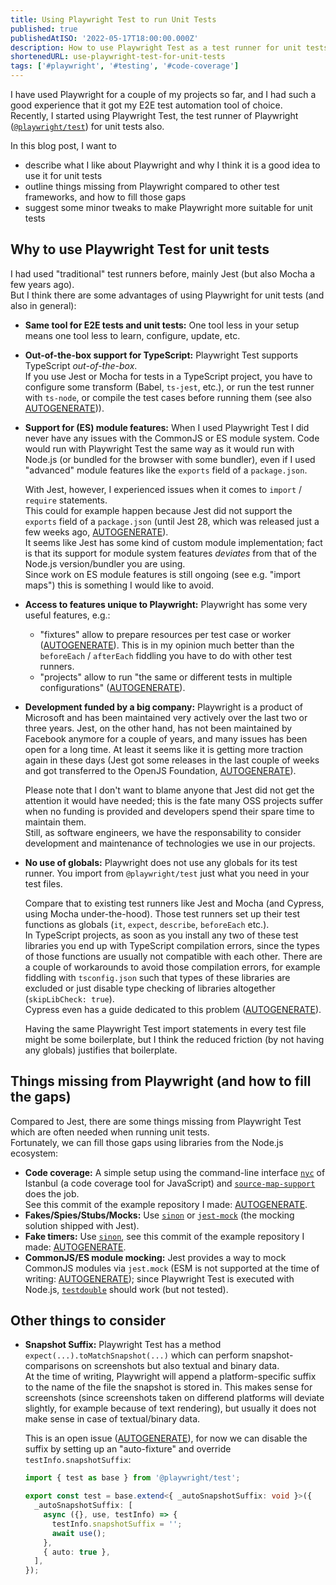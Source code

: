 ```yaml
---
title: Using Playwright Test to run Unit Tests
published: true
publishedAtISO: '2022-05-17T18:00:00.000Z'
description: How to use Playwright Test as a test runner for unit tests (as an alternative to Jest/Mocha) and fill in missing pieces (e.g. code coverage).
shortenedURL: use-playwright-test-for-unit-tests
tags: ['#playwright', '#testing', '#code-coverage']
---
```


I have used Playwright for a couple of my projects so far, and I had such a good experience that it got my E2E test automation tool of choice.  
Recently, I started using Playwright Test, the test runner of Playwright ([`@playwright/test`](https://www.npmjs.com/package/@playwright/test)) for unit tests also.

In this blog post, I want to

- describe what I like about Playwright and why I think it is a good idea to use it for unit tests
- outline things missing from Playwright compared to other test frameworks, and how to fill those gaps
- suggest some minor tweaks to make Playwright more suitable for unit tests

## Why to use Playwright Test for unit tests

I had used "traditional" test runners before, mainly Jest (but also Mocha a few years ago).  
But I think there are some advantages of using Playwright for unit tests (and also in general):

- **Same tool for E2E tests and unit tests:**
  One tool less in your setup means one tool less to learn, configure, update, etc.
- **Out-of-the-box support for TypeScript:**
  Playwright Test supports TypeScript _out-of-the-box_.  
  If you use Jest or Mocha for tests in a TypeScript project, you have to configure some transform (Babel, `ts-jest`, etc.), or run the test runner with `ts-node`, or compile the test cases before running them (see also [AUTOGENERATE](https://jestjs.io/docs/getting-started#using-typescript))).
- **Support for (ES) module features:**
  When I used Playwright Test I did never have any issues with the CommonJS or ES module system.
  Code would run with Playwright Test the same way as it would run with Node.js (or bundled for the browser with some bundler), even if I used "advanced" module features like the `exports` field of a `package.json`.

  With Jest, however, I experienced issues when it comes to `import` / `require` statements.  
  This could for example happen because Jest did not support the `exports` field of a `package.json` (until Jest 28, which was released just a few weeks ago, [AUTOGENERATE](https://jestjs.io/blog/2022/04/25/jest-28#packagejson-exports)).  
  It seems like Jest has some kind of custom module implementation; fact is that its support for module system features _deviates_ from that of the Node.js version/bundler you are using.  
  Since work on ES module features is still ongoing (see e.g. "import maps") this is something I would like to avoid.

- **Access to features unique to Playwright:**
  Playwright has some very useful features, e.g.:
  - "fixtures" allow to prepare resources per test case or worker ([AUTOGENERATE](https://playwright.dev/docs/test-fixtures)).
    This is in my opinion much better than the `beforeEach` / `afterEach` fiddling you have to do with other test runners.
  - "projects" allow to run "the same or different tests in multiple configurations" ([AUTOGENERATE](https://playwright.dev/docs/test-advanced#projects)).
- **Development funded by a big company:**
  Playwright is a product of Microsoft and has been maintained very actively over the last two or three years.
  Jest, on the other hand, has not been maintained by Facebook anymore for a couple of years, and many issues has been open for a long time.
  At least it seems like it is getting more traction again in these days (Jest got some releases in the last couple of weeks and got transferred to the OpenJS Foundation, [AUTOGENERATE](https://jestjs.io/blog/2022/05/11/jest-joins-openjs)).

  Please note that I don't want to blame anyone that Jest did not get the attention it would have needed; this is the fate many OSS projects suffer when no funding is provided and developers spend their spare time to maintain them.  
  Still, as software engineers, we have the responsability to consider development and maintenance of technologies we use in our projects.

- **No use of globals:** Playwright does not use any globals for its test runner.
  You import from `@playwright/test` just what you need in your test files.

  Compare that to existing test runners like Jest and Mocha (and Cypress, using Mocha under-the-hood).
  Those test runners set up their test functions as globals (`it`, `expect`, `describe`, `beforeEach` etc.).  
  In TypeScript projects, as soon as you install any two of these test libraries you end up with TypeScript compilation errors, since the types of those functions are usually not compatible with each other.
  There are a couple of workarounds to avoid those compilation errors, for example fiddling with `tsconfig.json` such that types of these libraries are excluded or just disable type checking of libraries altogether (`skipLibCheck: true`).  
  Cypress even has a guide dedicated to this problem ([AUTOGENERATE](https://docs.cypress.io/guides/tooling/typescript-support)).

  Having the same Playwright Test import statements in every test file might be some boilerplate, but I think the reduced friction (by not having any globals) justifies that boilerplate.

## Things missing from Playwright (and how to fill the gaps)

Compared to Jest, there are some things missing from Playwright Test which are often needed when running unit tests.  
Fortunately, we can fill those gaps using libraries from the Node.js ecosystem:

- **Code coverage:**
  A simple setup using the command-line interface [`nyc`](https://github.com/istanbuljs/nyc) of Istanbul (a code coverage tool for JavaScript) and [`source-map-support`](https://www.npmjs.com/package/source-map-support) does the job.  
  See this commit of the example repository I made: [AUTOGENERATE](https://github.com/pkerschbaum/blog-playwright-for-unit-tests_example/compare/base-setup...code-coverage).
- **Fakes/Spies/Stubs/Mocks:**
  Use [`sinon`](https://www.npmjs.com/package/sinon) or [`jest-mock`](https://www.npmjs.com/package/jest-mock) (the mocking solution shipped with Jest).
- **Fake timers:**
  Use [`sinon`](https://www.npmjs.com/package/sinon), see this commit of the example repository I made: [AUTOGENERATE](https://github.com/pkerschbaum/blog-playwright-for-unit-tests_example/compare/code-coverage...fake-timers).
- **CommonJS/ES module mocking:**
  Jest provides a way to mock CommonJS modules via `jest.mock` (ESM is not supported at the time of writing: [AUTOGENERATE](https://github.com/facebook/jest/issues/10025)); since Playwright Test is executed with Node.js, [`testdouble`](https://github.com/testdouble/testdouble.js) should work (but not tested).

## Other things to consider

- **Snapshot Suffix:**
  Playwright Test has a method `expect(...).toMatchSnapshot(...)` which can perform snapshot-comparisons on screenshots but also textual and binary data.  
  At the time of writing, Playwright will append a platform-specific suffix to the name of the file the snapshot is stored in.
  This makes sense for screenshots (since screenshots taken on differend platforms will deviate slightly, for example because of text rendering), but usually it does not make sense in case of textual/binary data.

  This is an open issue ([AUTOGENERATE](https://github.com/microsoft/playwright/issues/11134)), for now we can disable the suffix by setting up an "auto-fixture" and override `testInfo.snapshotSuffix`:

  ```typescript
  import { test as base } from '@playwright/test';

  export const test = base.extend<{ _autoSnapshotSuffix: void }>({
    _autoSnapshotSuffix: [
      async ({}, use, testInfo) => {
        testInfo.snapshotSuffix = '';
        await use();
      },
      { auto: true },
    ],
  });
  ```
